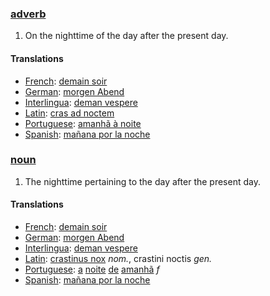 === [[adverb]] ===

#On the nighttime of the day after the present day.

==== Translations ====
*[[French]]: [[demain soir]]
*[[German]]: [[morgen Abend]]
*[[Interlingua]]: [[deman vespere]]
*[[Latin]]: [[cras ad noctem]]
*[[Portuguese]]: [[amanhã à noite]]
*[[Spanish]]: [[mañana por la noche]]

=== [[noun]] ===

#The nighttime pertaining to the day after the present day.

==== Translations ====
*[[French]]: [[demain soir]]
*[[German]]: [[morgen Abend]]
*[[Interlingua]]: [[deman vespere]]
*[[Latin]]: [[crastinus nox]] ''nom.'', crastini noctis ''gen.''
*[[Portuguese]]: [[a]] [[noite]] [[de]] [[amanhã]] ''f''
*[[Spanish]]: [[mañana por la noche]]